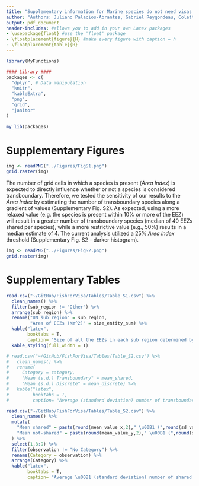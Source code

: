 ```yaml
---
title: "Supplementary information for Marine species do not need visas: the transboundary nature of the world’s exploited marine species"
author: "Authors: Juliano Palacios-Abrantes, Gabriel Reygondeau, Colette Wabnitz and William W.L. Cheung"
output: pdf_document
header-includes: #allows you to add in your own Latex packages
- \usepackage{float} #use the 'float' package
- \floatplacement{figure}{H} #make every figure with caption = h
- \floatplacement{table}{H}
---
```


```r

library(MyFunctions)

#### Library ####
packages <- c(
  "dplyr", # Data manipulation
  "knitr",
  "kableExtra",
  "png",
  "grid",
  "janitor"
)

my_lib(packages)

```

# Supplementary Figures

```r

img <- readPNG("../Figures/FigS1.png")
grid.raster(img)
```

<!-- ![Figure S1. Number of transboundary species per EEZ and their contributions to countries’ EEZ catch. The number of species is displayed in the EEZ while catch (in thousand tons) is displayed in the land polygon.](../Figures/FigS1.png) -->

\clearpage

The number of grid cells in which a species is present (*Area Index*) is expected to directly influence whether or not a species is considered transboundary. Therefore, we tested the sensitivity of our results to the *Area Index* by estimating the number of transboundary species along a gradient of values (Supplementary Fig. S2). As expected, using a more relaxed value (e.g. the species is present within 10% or more of the EEZ) will result in a greater number of transboundary species (median of 40 EEZs shared per species), while a more restrictive value (e.g., 50%) results in a median estimate of 4. The current analysis utilized a 25% *Area Index* threshold (Supplementary Fig. S2 - darker histogram).

```r

img <- readPNG("../Figures/FigS2.png")
grid.raster(img)
```

<!-- ![Figure S2. Histogram of number of transboundary species using different Area Index threshold values. The darker histogram represents the threshold (25%) used in the present analysis](../Figures/FigS2.png) -->
  
\clearpage

# Supplementary Tables


```r

read.csv("~/GitHub/FishForVisa/Tables/Table_S1.csv") %>% 
  clean_names() %>% 
  filter(sub_region != "Other") %>% 
  arrange(sub_region) %>% 
  rename("UN sub region" = sub_region,
         "Area of EEZs (Km^2)" = size_entity_sum) %>% 
  kable("latex",
        booktabs = T,
        caption= "Size of all the EEZs in each sub region determined by the United Nations") %>% 
  kable_styling(full_width = T)

```

```r

# read.csv("~/GitHub/FishForVisa/Tables/Table_S2.csv") %>% 
#   clean_names() %>% 
#   rename(
#     Category = category,
#     "Mean (s.d.) Transboundary" = mean_shared,
#     "Mean (s.d.) Discrete" = mean_discrete) %>% 
#   kable("latex",
#         booktabs = T,
#         caption= "Average (standard deviation) number of transboundary and discrete species per EEZ for each catch trend category")

read.csv("~/GitHub/FishForVisa/Tables/Table_S2.csv") %>% 
  clean_names() %>% 
  mutate(
    "Mean shared" = paste(round(mean_value_x,2)," \u00B1 (",round(sd_value_x,2),")",sep=""),
    "Mean not-shared" = paste(round(mean_value_y,2)," \u00B1 (",round(sd_value_y,2),")",sep="")
  ) %>%
  select(1,8:9) %>%
  filter(observation != "No Category") %>%
  rename(Category = observation) %>%
  arrange(Category) %>% 
  kable("latex",
        booktabs = T,
        caption= "Average \u00B1 (standard deviation) number of shared and non-shared transboundary species per EEZ for each catch trend category")

```